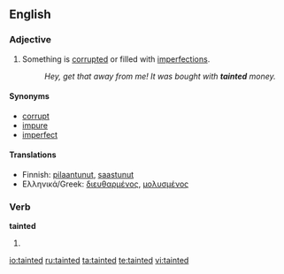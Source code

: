 ==English==

===Adjective===
{{en-adj}}
# Something is [[corrupt]]ed or filled with [[imperfection]]s.
#: ''Hey, get that away from me! It was bought with '''tainted''' money.''

====Synonyms====
*[[corrupt]]
*[[impure]]
*[[imperfect]]

====Translations====
*Finnish: [[pilaantunut]], [[saastunut]]
*Ελληνικά/Greek: [[διευθαρμένος]], [[μολυσμένος]]

===Verb===
'''tainted'''
# {{past of|taint}}

[[io:tainted]]
[[ru:tainted]]
[[ta:tainted]]
[[te:tainted]]
[[vi:tainted]]